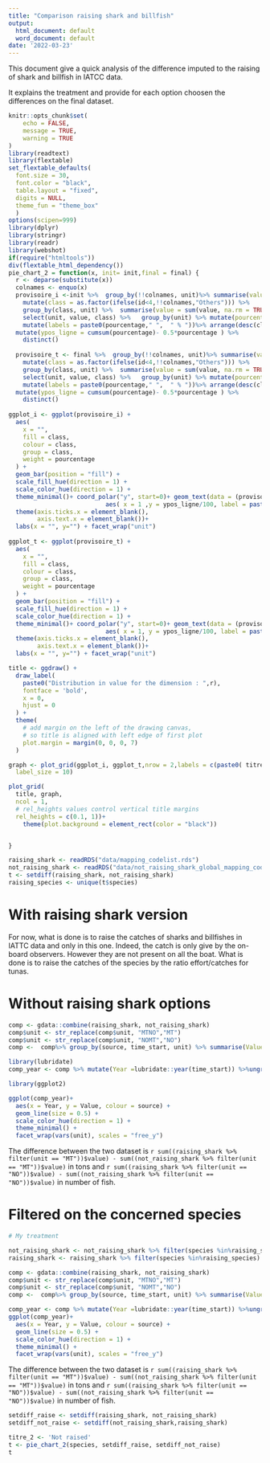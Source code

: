 ```yaml
---
title: "Comparison raising shark and billfish"
output:
  html_document: default
  word_document: default
date: '2022-03-23'
---
```


This document give a quick analysis of the difference imputed to the raising of shark and billfish in IATCC data.

It explains the treatment and provide for each option choosen the differences on the final dataset.

```r
knitr::opts_chunk$set(
	echo = FALSE,
	message = TRUE,
	warning = TRUE
)
library(readtext)
library(flextable)
set_flextable_defaults(
  font.size = 30,
  font.color = "black",
  table.layout = "fixed",
  digits = NULL,
  theme_fun = "theme_box"
  )
options(scipen=999)
library(dplyr)
library(stringr)
library(readr)
library(webshot)
if(require("htmltools"))
div(flextable_html_dependency())
pie_chart_2 = function(x, init= init,final = final) {
  r <- deparse(substitute(x))
  colnames <- enquo(x)
  provisoire_i <-init %>%  group_by(!!colnames, unit)%>% summarise(value = sum(value, na.rm = TRUE)) %>% group_by(unit) %>% arrange(desc(value)) %>%   mutate(id = row_number())%>%  
    mutate(class = as.factor(ifelse(id<4,!!colnames,"Others"))) %>%
    group_by(class, unit) %>%  summarise(value = sum(value, na.rm = TRUE))%>%ungroup()%>% 
    select(unit, value, class) %>%   group_by(unit) %>% mutate(pourcentage = prop.table(value)*100)%>%
    mutate(labels = paste0(pourcentage," ",  " % "))%>% arrange(desc(class))%>%
  mutate(ypos_ligne = cumsum(pourcentage)- 0.5*pourcentage ) %>%
    distinct()
  
  provisoire_t <- final %>%  group_by(!!colnames, unit)%>% summarise(value = sum(value, na.rm = TRUE)) %>% group_by(unit) %>% arrange(desc(value)) %>%   mutate(id = row_number())%>%  
    mutate(class = as.factor(ifelse(id<4,!!colnames,"Others"))) %>%
    group_by(class, unit) %>%  summarise(value = sum(value, na.rm = TRUE))%>%ungroup()%>% 
    select(unit, value, class) %>%   group_by(unit) %>% mutate(pourcentage = prop.table(value)*100)%>%
    mutate(labels = paste0(pourcentage," ",  " % "))%>% arrange(desc(class))%>%
  mutate(ypos_ligne = cumsum(pourcentage)- 0.5*pourcentage ) %>%
    distinct()
  
ggplot_i <- ggplot(provisoire_i) +
  aes(
    x = "",
    fill = class,
    colour = class,
    group = class,
    weight = pourcentage
  ) +
  geom_bar(position = "fill") +
  scale_fill_hue(direction = 1) +
  scale_color_hue(direction = 1) +
  theme_minimal()+ coord_polar("y", start=0)+ geom_text(data = (provisoire_i %>% mutate_if(is.numeric, round)), size = 3,
                           aes( x = 1 ,y = ypos_ligne/100, label = paste0(pourcentage,"%")), color = "black")+
  theme(axis.ticks.x = element_blank(),
        axis.text.x = element_blank())+
  labs(x = "", y="") + facet_wrap("unit")
  
ggplot_t <- ggplot(provisoire_t) +
  aes(
    x = "",
    fill = class,
    colour = class,
    group = class,
    weight = pourcentage
  ) +
  geom_bar(position = "fill") +
  scale_fill_hue(direction = 1) +
  scale_color_hue(direction = 1) +
  theme_minimal()+ coord_polar("y", start=0)+ geom_text(data = (provisoire_t %>% mutate_if(is.numeric, round)), size = 3,
                           aes( x = 1, y = ypos_ligne/100, label = paste0(pourcentage,"%")), color = "black")+
  theme(axis.ticks.x = element_blank(),
        axis.text.x = element_blank())+
  labs(x = "", y="") + facet_wrap("unit")

title <- ggdraw() + 
  draw_label(
    paste0("Distribution in value for the dimension : ",r),
    fontface = 'bold',
    x = 0,
    hjust = 0
  ) +
  theme(
    # add margin on the left of the drawing canvas,
    # so title is aligned with left edge of first plot
    plot.margin = margin(0, 0, 0, 7)
  )

graph <- plot_grid(ggplot_i, ggplot_t,nrow = 2,labels = c(paste0( titre_1), paste0(titre_2)),
  label_size = 10)

plot_grid(
  title, graph,
  ncol = 1,
  # rel_heights values control vertical title margins
  rel_heights = c(0.1, 1))+
    theme(plot.background = element_rect(color = "black"))


}

```

```r
raising_shark <- readRDS("data/mapping_codelist.rds")
not_raising_shark <- readRDS("data/not_raising_shark_global_mapping_codelist.rds")
t <- setdiff(raising_shark, not_raising_shark)
raising_species <- unique(t$species)
```

# With raising shark version

For now, what is done is to raise the catches of sharks and billfishes in IATTC data and only in this one. Indeed, the catch is only give by the on-board observers. However they are not present on all the boat. What is done is to raise the catches of the species by the ratio effort/catches for tunas. 

# Without raising shark options

```r
comp <- gdata::combine(raising_shark, not_raising_shark)
comp$unit <- str_replace(comp$unit, "MTNO","MT")
comp$unit <- str_replace(comp$unit, "NOMT","NO")
comp <-  comp%>% group_by(source, time_start, unit) %>% summarise(Value = sum(value)) %>% mutate(time_start = as.Date(time_start)) 
```


```r
library(lubridate)
comp_year <- comp %>% mutate(Year =lubridate::year(time_start)) %>%ungroup() %>%  group_by(Year, unit, source) %>% summarise(Value = sum(Value))
```
```r
library(ggplot2)

ggplot(comp_year)+
  aes(x = Year, y = Value, colour = source) +
  geom_line(size = 0.5) +
  scale_color_hue(direction = 1) +
  theme_minimal() +
  facet_wrap(vars(unit), scales = "free_y")
```



The difference between the two dataset is `r sum((raising_shark %>% filter(unit == "MT"))$value) - sum((not_raising_shark %>% filter(unit == "MT"))$value)` in tons and `r sum((raising_shark %>% filter(unit == "NO"))$value) - sum((not_raising_shark %>% filter(unit == "NO"))$value)` in number of fish.

# Filtered on the concerned species

```r
# My treatment

not_raising_shark <- not_raising_shark %>% filter(species %in%raising_species)
raising_shark <- raising_shark %>% filter(species %in%raising_species)

```


```r
comp <- gdata::combine(raising_shark, not_raising_shark)
comp$unit <- str_replace(comp$unit, "MTNO","MT")
comp$unit <- str_replace(comp$unit, "NOMT","NO")
comp <-  comp%>% group_by(source, time_start, unit) %>% summarise(Value = sum(value)) %>% mutate(time_start = as.Date(time_start))
```

```r

comp_year <- comp %>% mutate(Year =lubridate::year(time_start)) %>%ungroup() %>%  group_by(Year, unit, source) %>% summarise(Value = sum(Value))
ggplot(comp_year)+
  aes(x = Year, y = Value, colour = source) +
  geom_line(size = 0.5) +
  scale_color_hue(direction = 1) +
  theme_minimal() +
  facet_wrap(vars(unit), scales = "free_y")
```

The difference between the two dataset is `r sum((raising_shark %>% filter(unit == "MT"))$value) - sum((not_raising_shark %>% filter(unit == "MT"))$value)` in tons and `r sum((raising_shark %>% filter(unit == "NO"))$value) - sum((not_raising_shark %>% filter(unit == "NO"))$value)` in number of fish.

```r
setdiff_raise <- setdiff(raising_shark, not_raising_shark)
setdiff_not_raise <- setdiff(not_raising_shark,raising_shark)
```


```r
titre_2 <- 'Not raised'
t <- pie_chart_2(species, setdiff_raise, setdiff_not_raise)
t
```

